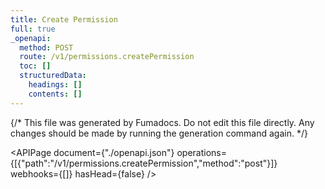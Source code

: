 ```yaml
---
title: Create Permission
full: true
_openapi:
  method: POST
  route: /v1/permissions.createPermission
  toc: []
  structuredData:
    headings: []
    contents: []
---
```


{/* This file was generated by Fumadocs.
Do not edit this file directly. Any changes should be made by running the generation command again. */}

<APIPage document={"./openapi.json"} operations={[{"path":"/v1/permissions.createPermission","method":"post"}]} webhooks={[]} hasHead={false} />